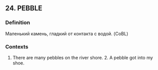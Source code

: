 ## 24. PEBBLE
### Definition
Маленький камень, гладкий от контакта с водой. (CoBL)

### Contexts
1. There are many pebbles on the river shore. 2. A pebble got into my shoe.

